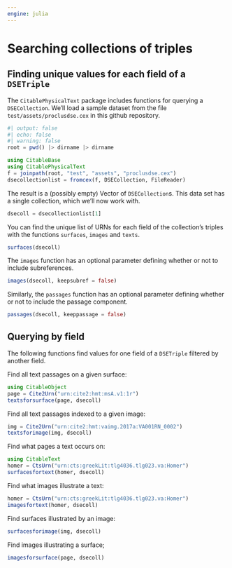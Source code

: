 ```yaml
---
engine: julia
---
```


# Searching collections of triples


## Finding unique values for each field of a `DSETriple`

The `CitablePhysicalText` package includes functions for querying a `DSECollection`.  We'll load a sample dataset from the file `test/assets/proclusdse.cex` in this github repository.

```julia
#| output: false
#| echo: false
#| warning: false
root = pwd() |> dirname |> dirname
```


```julia
using CitableBase
using CitablePhysicalText
f = joinpath(root, "test", "assets", "proclusdse.cex")
dsecollectionlist = fromcex(f, DSECollection, FileReader)
```

The result is a (possibly empty) Vector of `DSECollection`s.  This data set has a single collection, which we'll now work with.

```julia
dsecoll = dsecollectionlist[1]
```

You can find the unique list of URNs for each field of the collection's triples with the functions `surfaces`, `images` and `texts`.

```julia
surfaces(dsecoll)
```

The `images` function has an optional parameter defining whether or not to include subreferences.

```julia
images(dsecoll, keepsubref = false)
```



Similarly, the `passages` function has an optional parameter defining whether or not to include the passage component.

```julia
passages(dsecoll, keeppassage = false)
```


## Querying by field

The following functions find values for one field of a `DSETriple` filtered by another field.


Find all text passages on a given surface:

```julia
using CitableObject
page = Cite2Urn("urn:cite2:hmt:msA.v1:1r")
textsforsurface(page, dsecoll)
```


Find all text passages indexed to a given image:

```julia
img = Cite2Urn("urn:cite2:hmt:vaimg.2017a:VA001RN_0002")
textsforimage(img, dsecoll)
```

Find what pages a text occurs on:

```julia
using CitableText
homer = CtsUrn("urn:cts:greekLit:tlg4036.tlg023.va:Homer")
surfacesfortext(homer, dsecoll)
```

Find what images illustrate a text:

```julia
homer = CtsUrn("urn:cts:greekLit:tlg4036.tlg023.va:Homer")
imagesfortext(homer, dsecoll)
```

Find surfaces illustrated by an image:

```julia
surfacesforimage(img, dsecoll)
```


Find images illustrating a surface;

```julia
imagesforsurface(page, dsecoll)
```

